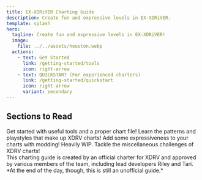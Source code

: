 ```yaml
---
title: EX-XDRiVER Charting Guide
description: Create fun and expressive levels in EX-XDRiVER.
template: splash
hero:
  tagline: Create fun and expressive levels in EX-XDRiVER!
  image:
    file: ../../assets/houston.webp
  actions:
    - text: Get Started
      link: /getting-started/tools
      icon: right-arrow
    - text: QUICKSTART (For experienced charters)
      link: /getting-started/quickstart
      icon: right-arrow
      variant: secondary
---
```


## Sections to Read

<CardGrid>
	<Card title="Getting Started" icon="rocket">
		Get started with useful tools and a proper chart file!
	</Card>
	<Card title="Patterns" icon="laptop">
		Learn the patterns and playstyles that make up XDRV charts!
	</Card>
	<Card title="Modding" icon="document">
		Add some expressiveness to your charts with modding!
		Heavily WIP.
	</Card>
	<Card title="Miscellaneous" icon="list-format">
		Tackle the miscellaneous challenges of XDRV charts!
	</Card>
</CardGrid>

<br/>

<Aside type="tip" title="XDRV Team-Approved!">
	This charting guide is created by an official charter for XDRV and approved by various members of the team, including lead developers Riley and Tari. <br/>
	*At the end of the day, though, this is still an unofficial guide.*
</Aside>

<br/>